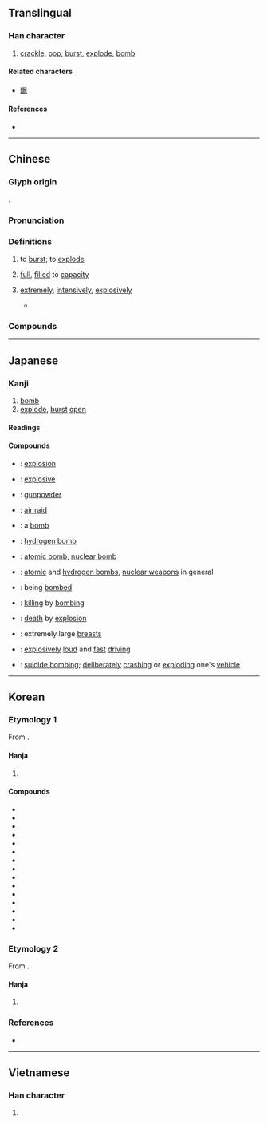 {{character info}}
==Translingual==

===Han character===
{{Han char|rn=86|rad=火|as=15|sn=19|four=96832|canj=FATE|ids=⿰火暴}}

# [[crackle]], [[pop]], [[burst]], [[explode]], [[bomb]]

====Related characters====
* [[曝]]

====References====
* {{Han ref|kx=0686.160|dkj=19540|dj=1099.030|hdz=32245.110|uh=7206|ud=29190|bh=C37A|bd=50042}}

----

==Chinese==
{{zh-forms|alt=𤆊-second round simplified}}

===Glyph origin===
{{Han etym}}
{{Han compound|火|暴|ls=psc|c1=s|c2=p}}.

===Pronunciation===
{{zh-pron
|m=bào
|c=baau3,paau3,bok3
|c_note=paau3, bok3 - variants (uncommon)
|h=pfs=pau
|md=
|mn=po̍k/twv:pho̍k
|mn-t=bao6/pag8
|mn-t_note=pag8 - used in {{zh-l|*爆竹}}
|w=
|mc=y
|oc=y
|cat=v
}}

===Definitions===
{{zh-hanzi}}

# to [[burst]]; to [[explode]]
# {{lb|zh|colloquial}} [[full]], [[filled]] to [[capacity]]
#: {{zh-x|已經 爆 咗 預算。|The budget has been used '''fully'''.|C}}
#: {{zh-x|間 房 爆棚。|The room is '''full'''.|C}}
# {{lb|zh|Cantonese|colloquial}} [[extremely]], [[intensively]], [[explosively]]
#* {{zh-x|我 忙 爆|I'm '''extremely''' busy|C}}

===Compounds===
{{zh-der|爆炸|爆紅:to go viral (rapid sharing)|冷灰爆豆|地下核爆|塞爆音|塵爆|大爆滿|導爆索|引爆|放爆竹|栗爆|核子試爆|核爆|氣爆|氣爆彈|氫爆|火爆|爆仗|爆冷|爆出|爆棚|爆滿|爆燥|爆燥如雷|爆發|爆破|爆破小組|爆破筒|爆竹|爆竿|爆笑|爆米花|爆肚|爆肚兒|爆胎|爆裂|爆震|耗爆|起爆|音爆|高爆彈|踢爆|篤爆|爆款|爆穀|爆料|爆軚}}

----

==Japanese==

===Kanji===
{{ja-kanji|grade=c|rs=火15}}

# [[bomb]]
# [[explode]], [[burst]] [[open]]

====Readings====
{{ja-readings
|goon=ひょう<へう, ほく
|kanon=はく, ほう<はう
|kanyoon=ばく
|kun=は-ず, は-ぜる
}}

====Compounds====
{{der-top|Compounds}}
* {{ja-r|爆発|ばくはつ}}: [[explosion]]
* {{ja-r|爆%発%的|ばく%はつ%てき}}: [[explosive]]
* {{ja-r|爆薬|ばくやく}}: [[gunpowder]]
* {{ja-r|空爆|くうばく}}: [[air raid]]
* {{ja-r|爆弾|ばくだん}}: a [[bomb]]
* {{ja-r|水爆|すいばく}}: [[hydrogen bomb]]
* {{ja-r|原爆|げんばく}}: [[atomic bomb]], [[nuclear bomb]]
* {{ja-r|原%水%爆|げん%すい%ばく}}: [[atomic bomb|atomic]] and [[hydrogen bomb]]s, [[nuclear weapon]]s in general
* {{ja-r|被%爆|ひ%ばく}}: being [[bombed]]
* {{ja-r|爆殺|ばくさつ}}: [[killing]] by [[bombing]]
* {{ja-r|爆死|ばくし}}: [[death]] by [[explosion]]
* {{ja-r|爆乳|ばくにゅう}}: extremely large [[breast]]s
* {{ja-r|爆走|ばくそう}}: [[explosively]] [[loud]] and [[fast]] [[driving]] {{qualifier|of a car or motorbike}}
* {{ja-r|自%爆|じ%ばく}}: [[suicide bombing]]; [[deliberate]]ly [[crash]]ing or [[explode|exploding]] one's [[vehicle]]
{{der-bottom}}

----

==Korean==

===Etymology 1===
From {{der|ko|ltc|-}} {{ltc-l|爆|id=2}}.

====Hanja====
{{ko-hanja-search}}
{{ko-hanja|터지다|터질|폭}}

# {{hanja form of|폭|to [[explode]]}}

====Compounds====
{{der-top3|Compounds}}
* {{ko-l|폭사|爆死}}
* {{ko-l|피폭|被爆}}
* {{ko-l|폭음|爆音}}
* {{ko-l|폭탄|爆彈}}
* {{ko-l|폭발|爆發}}
* {{ko-l|폭살|爆殺}}
* {{ko-l|폭풍|爆風}}
* {{ko-l|폭격|爆擊}}
* {{ko-l|폭소|爆笑}}
* {{ko-l|폭죽|爆竹}}
* {{ko-l|폭파|爆破}}
* {{ko-l|자폭|自爆}}
* {{ko-l|수소폭탄|水素爆彈}}
* {{ko-l|원자폭탄|原子爆彈}}
* {{ko-l|시한폭탄|時限爆彈}}
{{der-bottom}}

===Etymology 2===
From {{der|ko|ltc|-}} {{ltc-l|爆|id=3}}.

====Hanja====
{{ko-hanja|지지다|지질|박}}

# {{hanja form of|박|to [[sear]], [[scorch]]}}

===References===
* {{R:hanjadoc|6948}}

----

==Vietnamese==

===Han character===
{{vi-hantu|[[bạo]], [[bạc]], [[bộc]]|rs=火15}}

# {{rfdef|vi|sort=火15}}